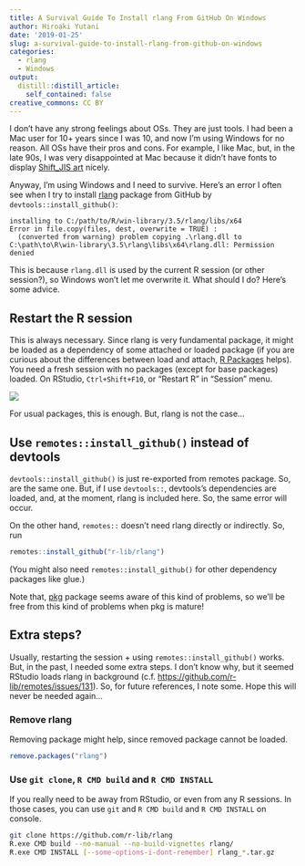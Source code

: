 ```yaml
---
title: A Survival Guide To Install rlang From GitHub On Windows
author: Hiroaki Yutani
date: '2019-01-25'
slug: a-survival-guide-to-install-rlang-from-github-on-windows
categories:
  - rlang
  - Windows
output:
  distill::distill_article:
    self_contained: false
creative_commons: CC BY
---
```


I don't have any strong feelings about OSs. They are just tools. I had been a Mac user for
10+ years since I was 10, and now I'm using Windows for no reason. All OSs have their pros
and cons. For example, I like Mac, but, in the late 90s, I was very disappointed at Mac
because it didn't have fonts to display [Shift_JIS art](https://en.wikipedia.org/wiki/Shift_JIS_art) nicely.

Anyway, I'm using Windows and I need to survive. Here's an error I often see when I try to install [rlang](https://rlang.r-lib.org/) package from GitHub by `devtools::install_github()`:

```
installing to C:/path/to/R/win-library/3.5/rlang/libs/x64
Error in file.copy(files, dest, overwrite = TRUE) : 
  (converted from warning) problem copying .\rlang.dll to
C:\path\to\R\win-library\3.5\rlang\libs\x64\rlang.dll: Permission denied
```

This is because `rlang.dll` is used by the current R session (or other session?), so Windows won't let me overwrite it. What should I do? Here's some advice.

## Restart the R session

This is always necessary. Since rlang is very fundamental package, it might be loaded as a dependency of some attached or loaded package (if you are curious about the differences between load and attach, [R Packages](http://r-pkgs.had.co.nz/namespace.html#search-path) helps). You need a fresh session with no packages (except for base packages) loaded. On RStudio, `Ctrl+Shift+F10`, or "Restart R" in "Session" menu.

![](./images/2019-01-25-restart.jpg)

For usual packages, this is enough. But, rlang is not the case...

## Use `remotes::install_github()` instead of devtools

`devtools::install_github()` is just re-exported from remotes package. So, are the same one. But, if I use `devtools::`, devtools's dependencies are loaded, and, at the moment, rlang is included here. So, the same error will occur.

On the other hand, `remotes::` doesn't need rlang directly or indirectly. So, run

``` r
remotes::install_github("r-lib/rlang")
```

(You might also need `remotes::install_github()` for other dependency packages like glue.)

Note that, [pkg](https://github.com/r-lib/pkg#installation) package seems aware of this kind of problems, so we'll be free from this kind of problems when pkg is mature!

## Extra steps?

Usually, restarting the session + using `remotes::install_github()` works.
But, in the past, I needed some extra steps. I don't know why, but it seemed RStudio loads rlang in background (c.f. <https://github.com/r-lib/remotes/issues/131>). So, for future references, I note some. Hope this will never be needed again...

### Remove rlang

Removing package might help, since removed package cannot be loaded.

``` r
remove.packages("rlang")
```

### Use `git clone`, `R CMD build` and `R CMD INSTALL`

If you really need to be away from RStudio, or even from any R sessions.
In those cases, you can use `git` and `R CMD build` and `R CMD INSTALL` on console.

``` sh
git clone https://github.com/r-lib/rlang
R.exe CMD build --no-manual --no-build-vignettes rlang/
R.exe CMD INSTALL [--some-options-i-dont-remember] rlang_*.tar.gz
```

